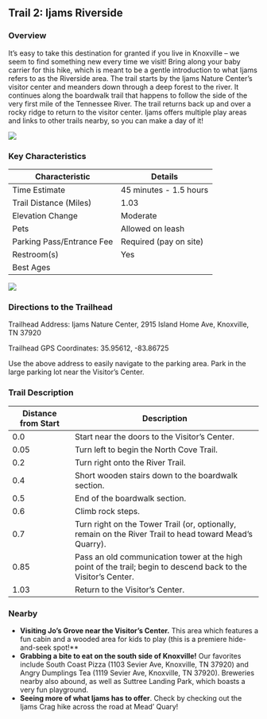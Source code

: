 ## Trail 2: Ijams Riverside

### Overview

It’s easy to take this destination for granted if you live in Knoxville – we seem to find something new every time we visit! Bring along your baby carrier for this hike, which is meant to be a gentle introduction to what Ijams refers to as the Riverside area. The trail starts by the Ijams Nature Center's visitor center and meanders down through a deep forest to the river. It continues along the boardwalk trail that happens to follow the side of the very first mile of the Tennessee River. The trail returns back up and over a rocky ridge to return to the visitor center. Ijams offers multiple play areas and links to other trails nearby, so you can make a day of it!

![](img/trail-02-figure-01.jpg)

### Key Characteristics

| **Characteristic**     | **Details**                 |
|-------------------------|-----------------------------|
| Time Estimate          | 45 minutes - 1.5 hours     |
| Trail Distance (Miles) | 1.03                        |
| Elevation Change       | Moderate                   |
| Pets                   | Allowed on leash           |
| Parking Pass/Entrance Fee | Required (pay on site)     |
| Restroom(s)            | Yes                        |
| Best Ages              |                             |

![](maps/trail-02-map.jpeg)

### Directions to the Trailhead

Trailhead Address: Ijams Nature Center, 2915 Island Home Ave, Knoxville, TN 37920

Trailhead GPS Coordinates: 35.95612, -83.86725

Use the above address to easily navigate to the parking area. Park in the large parking lot near the Visitor's Center.

### Trail Description

| Distance from Start | Description                                                                                                    |
|------------------|------------------------------------------------------|
| 0.0                 | Start near the doors to the Visitor's Center.                                                                  |
| 0.05                | Turn left to begin the North Cove Trail.                                                                       |
| 0.2                 | Turn right onto the River Trail.                                                                               |
| 0.4                 | Short wooden stairs down to the boardwalk section.                                                             |
| 0.5                 | End of the boardwalk section.                                                                                  |
| 0.6                 | Climb rock steps.                                                                                              |
| 0.7                 | Turn right on the Tower Trail (or, optionally, remain on the River Trail to head toward Mead's Quarry).        |
| 0.85                | Pass an old communication tower at the high point of the trail; begin to descend back to the Visitor's Center. |
| 1.03                | Return to the Visitor's Center.                                                                                |

### Nearby

-   **Visiting Jo's Grove near the Visitor's Center.** This area which features a fun cabin and a wooded area for kids to play (this is a premiere hide-and-seek spot!**
-   **Grabbing a bite to eat on the south side of Knoxville!** Our favorites include South Coast Pizza (1103 Sevier Ave, Knoxville, TN 37920) and Angry Dumplings Tea (1119 Sevier Ave, Knoxville, TN 37920). Breweries nearby also abound, as well as Suttree Landing Park, which boasts a very fun playground.
-   **Seeing more of what Ijams has to offer**. Check by checking out the Ijams Crag hike across the road at Mead' Quary!
